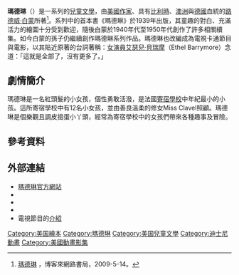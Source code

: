 '''瑪德琳'''（{{lang-en|''Madeline''}}）是一系列的[[兒童文學|兒童文學]]，由[[美國|美國]][[作家|作家]]、具有[[比利時|比利時]]、[[澳洲|澳洲]]與[[德國|德國]]血統的[[路德威·白蒙|路德威·白蒙]]所著<ref>[http://www.books.com.tw/exep/prod/booksfile.php?item=0010064022 瑪德琳] {{Wayback|url=http://www.books.com.tw/exep/prod/booksfile.php?item=0010064022 |date=20080408171250 }}，博客來網路書局，2009-5-14。</ref>。系列中的首本書《瑪德琳》於1939年出版，其童趣的對白、充滿活力的繪圖十分受到歡迎，隨後白蒙於1940年代至1950年代創作了許多相關續集。如今白蒙的孫子{{le|約翰·白蒙-瑪西諾|John Bemelmans Marciano}}仍繼續創作瑪德琳系列作品。瑪德琳也改編成為電視卡通節目與電影，以其貼近原著的台詞著稱：[[女演員|女演員]][[艾瑟兒·貝瑞摩|艾瑟兒·貝瑞摩]]（Ethel Barrymore）念道：「這就是全部了，沒有更多了。」

== 劇情簡介 ==
瑪德琳是一名紅頭髮的小女孩，個性勇敢活潑，是法國[[寄宿學校|寄宿學校]]中年紀最小的小孩。這所寄宿學校中有12名小女孩，並由善良溫柔的修女Miss Clavel照顧。瑪德琳是個樂觀且調皮搗蛋小丫頭，經常為寄宿學校中的女孩們帶來各種趣事及冒險。

== 參考資料 ==
{{reflist}}

== 外部連結 ==
* [http://www.madeline.com 瑪德琳官方網站] {{Wayback|url=http://www.madeline.com/ |date=20210126141721 }}
* {{imdb title|id=0044865|title=瑪德琳 (1952短片)}}
* {{imdb title|id=0115257|title=瑪德琳 (動畫)}}
* {{imdb title|id=0123987|title=瑪德琳 (1998電影)}}
* 電視節目的[http://www.youtube.com/watch?v=sj2XOhC1YlM 介紹] {{Wayback|url=http://www.youtube.com/watch?v=sj2XOhC1YlM |date=20201120095138 }}

<!--Categories-->
[[Category:美国繪本|Category:美国繪本]]
[[Category:瑪德琳|Category:瑪德琳]]
[[Category:美国兒童文學|Category:美国兒童文學]]
[[Category:迪士尼動畫|Category:迪士尼動畫]]
[[Category:美國動畫影集|Category:美國動畫影集]]